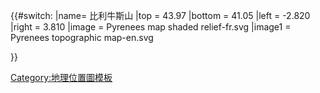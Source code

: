 {{#switch:{{{1}}}
|name= 比利牛斯山
|top = 43.97
|bottom = 41.05
|left = -2.820
|right = 3.810
|image = Pyrenees map shaded relief-fr.svg
|image1 = Pyrenees topographic map-en.svg

}}<noinclude>{{Location map/Info}}
[[Category:地理位置圖模板]]
</noinclude>